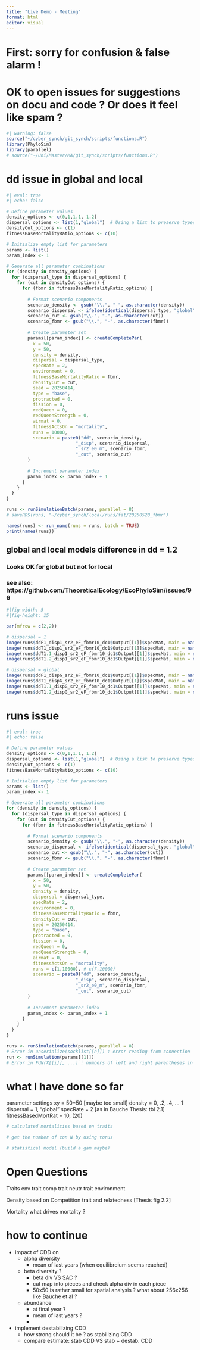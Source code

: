 ```yaml
---
title: "Live Demo - Meeting"
format: html
editor: visual
---
```


# First: sorry for confusion & false alarm !

# OK to open issues for suggestions on docu and code ? Or does it feel like spam ?


```r
#| warning: false
source("~/cyber_synch/git_synch/scripts/functions.R")
library(PhyloSim)
library(parallel)
# source("~/Uni/Master/MA/git_synch/scripts/functions.R")
```

# dd issue in global and local
```r
#| eval: true
#| echo: false

# Define parameter values
density_options <- c(0,1,1.1, 1.2)
dispersal_options <- list(1,"global")  # Using a list to preserve types
densityCut_options <- c(1)
fitnessBaseMortalityRatio_options <- c(10)

# Initialize empty list for parameters
params <- list()
param_index <- 1

# Generate all parameter combinations
for (density in density_options) {
  for (dispersal_type in dispersal_options) {
    for (cut in densityCut_options) {
      for (fbmr in fitnessBaseMortalityRatio_options) {
        
        # Format scenario components
        scenario_density <- gsub("\\.", "-", as.character(density))
        scenario_dispersal <- ifelse(identical(dispersal_type, "global"), "G", dispersal_type)
        scenario_cut <- gsub("\\.", "-", as.character(cut))
        scenario_fbmr <- gsub("\\.", "-", as.character(fbmr))
        
        # Create parameter set
        params[[param_index]] <- createCompletePar(
          x = 50,
          y = 50,
          density = density,
          dispersal = dispersal_type,
          specRate = 2,
          environment = 0,
          fitnessBaseMortalityRatio = fbmr,
          densityCut = cut,
          seed = 20250414,
          type = "base",
          protracted = 0,
          fission = 0,
          redQueen = 0,
          redQueenStrength = 0,
          airmat = 0,
          fitnessActsOn = "mortality",
          runs = 10000,
          scenario = paste0("dd", scenario_density,
                          "_disp", scenario_dispersal,
                          "_sr2_e0_m", scenario_fbmr,
                          "_cut", scenario_cut)
        )
        
        # Increment parameter index
        param_index <- param_index + 1
      }
    }
  }
}
```

```r
runs <- runSimulationBatch(params, parallel = 8)
# saveRDS(runs, "~/cyber_synch/local/runs/fat/20250528_fbmr")
```

```r
names(runs) <- run_name(runs = runs, batch = TRUE)
print(names(runs))
```


## global and local models difference in dd = 1.2
### Looks OK for global but not for local
### see also: https://github.com/TheoreticalEcology/EcoPhyloSim/issues/96
```r
#|fig-width: 5  
#|fig-height: 15 

par(mfrow = c(2,2))

# dispersal = 1
image(runs$ddF1_disp1_sr2_eF_fbmr10_dc1$Output[[1]]$specMat, main = names(runs)[1])
image(runs$ddT1_disp1_sr2_eF_fbmr10_dc1$Output[[1]]$specMat, main = names(runs)[3])
image(runs$ddT1.1_disp1_sr2_eF_fbmr10_dc1$Output[[1]]$specMat, main = names(runs)[5])
image(runs$ddT1.2_disp1_sr2_eF_fbmr10_dc1$Output[[1]]$specMat, main = names(runs)[7])

# dispersal = global
image(runs$ddF1_dispG_sr2_eF_fbmr10_dc1$Output[[1]]$specMat, main = names(runs)[2])
image(runs$ddT1_dispG_sr2_eF_fbmr10_dc1$Output[[1]]$specMat, main = names(runs)[4])
image(runs$ddT1.1_dispG_sr2_eF_fbmr10_dc1$Output[[1]]$specMat, main = names(runs)[6])
image(runs$ddT1.2_dispG_sr2_eF_fbmr10_dc1$Output[[1]]$specMat, main = names(runs)[8])

```


# runs issue
```r
#| eval: true
#| echo: false

# Define parameter values
density_options <- c(0,1,1.1, 1.2)
dispersal_options <- list(1,"global")  # Using a list to preserve types
densityCut_options <- c(1)
fitnessBaseMortalityRatio_options <- c(10)

# Initialize empty list for parameters
params <- list()
param_index <- 1

# Generate all parameter combinations
for (density in density_options) {
  for (dispersal_type in dispersal_options) {
    for (cut in densityCut_options) {
      for (fbmr in fitnessBaseMortalityRatio_options) {
        
        # Format scenario components
        scenario_density <- gsub("\\.", "-", as.character(density))
        scenario_dispersal <- ifelse(identical(dispersal_type, "global"), "G", dispersal_type)
        scenario_cut <- gsub("\\.", "-", as.character(cut))
        scenario_fbmr <- gsub("\\.", "-", as.character(fbmr))
        
        # Create parameter set
        params[[param_index]] <- createCompletePar(
          x = 50,
          y = 50,
          density = density,
          dispersal = dispersal_type,
          specRate = 2,
          environment = 0,
          fitnessBaseMortalityRatio = fbmr,
          densityCut = cut,
          seed = 20250414,
          type = "base",
          protracted = 0,
          fission = 0,
          redQueen = 0,
          redQueenStrength = 0,
          airmat = 0,
          fitnessActsOn = "mortality",
          runs = c(1,10000), # c(7,10000)
          scenario = paste0("dd", scenario_density,
                          "_disp", scenario_dispersal,
                          "_sr2_e0_m", scenario_fbmr,
                          "_cut", scenario_cut)
        )
        
        # Increment parameter index
        param_index <- param_index + 1
      }
    }
  }
}
```

```r
runs <- runSimulationBatch(params, parallel = 8)
# Error in unserialize(socklist[[n]]) : error reading from connection
run <- runSimulation(params[[1]])
# Error in FUN(X[[i]], ...) : numbers of left and right parentheses in Newick string not equal
```
# what I have done so far

parameter settings
xy = 50*50 [maybe too small]
density = 0, .2, .4, ... 1
dispersal = 1, "global"
specRate = 2 [as in Bauche Thesis: tbl 2.1]
fitnessBasedMortRat = 10, (20)


```r
# calculated mortalities based on traits
```

```r
# get the number of con N by using torus
```

```r
# statistical model (build a gam maybe)
```

# Open Questions

Traits
  env trait
  comp trait
  neutr trait
  environment

Density
  based on Competition trait and relatedness [Thesis fig 2.2]
  
Mortality
  what drives mortality ?
  

# how to continue

- impact of CDD on
    - alpha diversity
      - mean of last years (when equilibreium seems reached)
    - beta diversity ?
      - beta div VS SAC ?
      - cut map into pieces and check alpha div in each piece
      - 50x50 is rather small for spatial analysis ? what about 256x256 like Bauche et al ?
    - abundance
      - at final year ?
      - mean of last years ?
      - 
      
- implement destabilizing CDD
  - how strong should it be ? as stabilizing CDD
  - compare estimate: stab CDD VS stab + destab. CDD